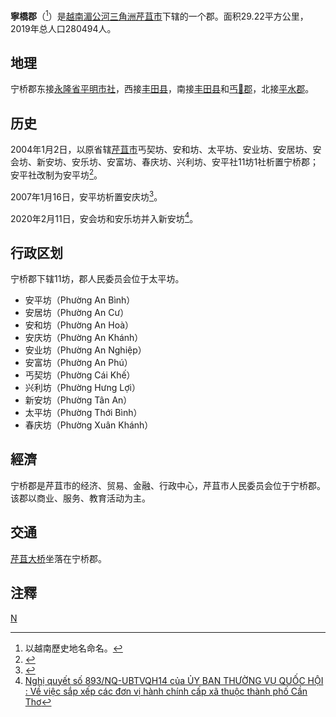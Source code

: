{{Infobox Settlement
|name                   = 宁桥郡
|settlement_type        = 郡
|official_name          = 
|other_name             = 
|native_name            = {{lang|vi|Quận Ninh Kiều}}
|nickname               = 
|motto                  = 
|image_skyline          = Chợ Cần Thơ.jpg
|imagesize              = 
|image_caption          = 
|image_flag             = 
|flag_size              = 
|image_seal             = 
|seal_size              = 
|image_shield           = 
|shield_size            = 
|image_blank_emblem     = 
|blank_emblem_size      = 
|image_map              = {{Infobox mapframe|frame-width=250|zoom=10}}
|mapsize                = 
|map_caption            = 
|image_map1             = 
|mapsize1               = 
|map_caption1           = 
|pushpin_map            = Vietnam
|pushpin_label_position = bottom
|pushpin_map_caption    = 
|pushpin_map1           = 
|pushpin_label_position1= 
|pushpin_map_caption1   = 
|subdivision_type       = 国家
|subdivision_name       = {{flag|Vietnam}}
|subdivision_type1      = [[越南行政区划|直辖市]]
|subdivision_name1      = [[芹苴市|芹苴市]]
|subdivision_type2      = 行政区划
|subdivision_name2      = 11坊
|subdivision_type3      = 
|subdivision_name3      = 
|seat_type              = 
|seat                   = 
|government_type        = 
|leader_title           = 
|leader_name            = 
|leader_title1          = 
|leader_name1           = 
|established_title      = 
|established_date       = 
|area_magnitude         = 
|unit_pref              = 
|area_footnotes         = 
|area_total_km2         = 29.22
|area_land_km2          = 
|area_water_km2         = 
|area_water_percent     = 
|area_urban_km2         = 
|area_metro_km2         = 
|population_as_of       = 2019年
|population_footnotes   = 
|population_note        = 
|population_total       = 280494
|population_density_km2 = auto
|population_metro             = 
|population_density_metro_km2 = 
|population_urban             = 
|population_density_urban_km2 = 
|timezone               = [[越南标准时间|越南标准时间]]
|utc_offset             = +7
|elevation_footnotes    = 
|elevation_m            = 
|coor_type              = 
|coordinates            = 
|postal_code_type       = 
|postal_code            = 
|area_code              = 
|website                = [http://cantho.gov.vn/wps/portal/ninhkieu/ 宁桥郡电子信息门户网站]
|footnotes              = 
}}
'''寧橋郡'''（{{vie|v='''Quận Ninh Kiều'''|hn=郡寧橋}}<ref>以越南歷史地名命名。</ref>）是[[越南|越南]][[湄公河三角洲|湄公河三角洲]][[芹苴市|芹苴市]]下辖的一个郡。面积29.22平方公里，2019年总人口280494人。

==地理==
宁桥郡东接[[永隆省|永隆省]][[平明市社|平明市社]]，西接[[丰田县_(芹苴市)|丰田县]]，南接[[丰田县_(芹苴市)|丰田县]]和[[丐𪘵郡|丐𪘵郡]]，北接[[平水郡|平水郡]]。

==历史==
2004年1月2日，以原省辖[[芹苴市|芹苴市]]丐契坊、安和坊、太平坊、安业坊、安居坊、安会坊、新安坊、安乐坊、安富坊、春庆坊、兴利坊、安平社11坊1社析置宁桥郡；安平社改制为安平坊<ref>{{Cite web |url=https://thuvienphapluat.vn/van-ban/Bo-may-hanh-chinh/Nghi-dinh-05-2004-ND-CP-thanh-lap-cac-quan-Ninh-Kieu-Binh-Thu-Cai-Rang-O-Mon-huyen-Phong-Dien-Co-Do-Vinh-Thach-Thot-Not-thuoc-thanh-pho-Can-Tho-52394.aspx |title=Nghị định 05/2004/NĐ-CP về việc thành lập các quận Ninh Kiều, Bình Thuỷ, Cái Răng, Ô Môn, các huyện Phong Điền, Cờ Đỏ, Vĩnh Thạch, Thốt Nốt và các xã, phường, thị trấn thuộc thành phố Cần Thơ trực thuộc Trung ương |access-date=2020-04-08 |archive-date=2020-04-01 |archive-url=https://web.archive.org/web/20200401165323/https://thuvienphapluat.vn/van-ban/Bo-may-hanh-chinh/Nghi-dinh-05-2004-ND-CP-thanh-lap-cac-quan-Ninh-Kieu-Binh-Thu-Cai-Rang-O-Mon-huyen-Phong-Dien-Co-Do-Vinh-Thach-Thot-Not-thuoc-thanh-pho-Can-Tho-52394.aspx |dead-url=no }}</ref>。

2007年1月16日，安平坊析置安庆坊<ref>{{Cite web |url=https://thuvienphapluat.vn/van-ban/Bat-dong-san/Nghi-dinh-11-2007-ND-CP-dieu-chinh-dia-gioi-hanh-chinh-xa-phuong-thanh-lap-thi-tran-thuoc-quan-Ninh-Kieu-O-Mon-Phong-Dien-Vinh-Thanh-Can-Tho-16442.aspx |title=Nghị định 11/2007/NĐ-CP về việc điều chỉnh địa giới hành chính xã, phường; thành lập phường, thị trấn thuộc các quận Ninh Kiều, Ô Môn và các huyện Phong Điền, Vĩnh Thạnh, thành phố Cần Thơ |access-date=2020-02-11 |archive-date=2020-11-06 |archive-url=https://web.archive.org/web/20201106021934/https://thuvienphapluat.vn/van-ban/Bat-dong-san/Nghi-dinh-11-2007-ND-CP-dieu-chinh-dia-gioi-hanh-chinh-xa-phuong-thanh-lap-thi-tran-thuoc-quan-Ninh-Kieu-O-Mon-Phong-Dien-Vinh-Thanh-Can-Tho-16442.aspx |dead-url=no }}</ref>。

2020年2月11日，安会坊和安乐坊并入新安坊<ref>[http://vanban.chinhphu.vn/portal/page/portal/chinhphu/hethongvanban?mode=detail&document_id=199222 Nghị quyết số 893/NQ-UBTVQH14 của ỦY BAN THƯỜNG VỤ QUỐC HỘI : Về việc sắp xếp các đơn vị hành chính cấp xã thuộc thành phố Cần Thơ]</ref>。

==行政区划==
宁桥郡下辖11坊，郡人民委员会位于太平坊。
*安平坊（Phường An Bình）
*安居坊（Phường An Cư）
*安和坊（Phường An Hoà）
*安庆坊（Phường An Khánh）
*安业坊（Phường An Nghiệp）
*安富坊（Phường An Phú）
*丐契坊（Phường Cái Khế）
*兴利坊（Phường Hưng Lợi）
*新安坊（Phường Tân An）
*太平坊（Phường Thới Bình）
*春庆坊（Phường Xuân Khánh）

==經濟==
宁桥郡是芹苴市的经济、贸易、金融、行政中心，芹苴市人民委员会位于宁桥郡。该郡以商业、服务、教育活动为主。

==交通==
[[芹苴大桥|芹苴大桥]]坐落在宁桥郡。

==注釋==
{{reflist}}
{{芹苴市行政区划}}
{{越南九龙江三角洲之县市镇区域划分}}

[[Category:芹苴市郡份|N]]